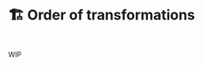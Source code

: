 # 🏗️ Order of transformations

::: {style="visibility: hidden; height: 0px;"}
## Order of transformations
:::

WIP

